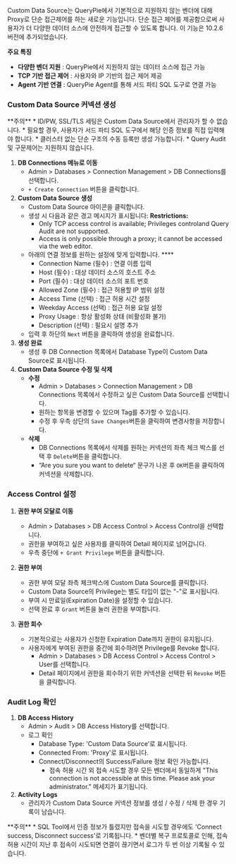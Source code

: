 
Custom Data Source는 QueryPie에서 기본적으로 지원하지 않는 벤더에 대해 Proxy로 단순 접근제어를 하는 새로운 기능입니다. 단순 접근 제어를 제공함으로써 사용자가 더 다양한 데이터 소스에 안전하게 접근할 수 있도록 합니다. 이 기능은 10.2.6 버전에 추가되었습니다.

**주요 특징**

*  **다양한 벤더 지원** : QueryPie에서 지원하지 않는 데이터 소스에 접근 가능
*  **TCP 기반 접근 제어** : 사용자와 IP 기반의 접근 제어 제공
*  **Agent 기반 연결** : QueryPie Agent를 통해 서드 파티 SQL 도구로 연결 가능

### Custom Data Source 커넥션 생성

<Callout type="important">
**주의**
* ID/PW, SSL/TLS 세팅은 Custom Data Source에서 관리자가 할 수 없습니다.
    * 필요할 경우, 사용자가 서드 파티 SQL 도구에서 해당 인증 정보를 직접 입력해야 합니다.
* 클러스터 없는 단순 구조의 수동 등록만 생성 가능합니다.
* Query Audit 및 구문제어는 지원하지 않습니다. 
</Callout>

1.  **DB Connections 메뉴로 이동** 
    * Admin &gt; Databases &gt; Connection Management &gt; DB Connections를 선택합니다.
    * `+ Create Connection` 버튼을 클릭합니다.
2.  **Custom Data Source 생성** 
    *  Custom Data Source 아이콘을 클릭합니다.
    * 생성 시 다음과 같은 경고 메시지가 표시됩니다: **Restrictions:** 
        * Only TCP access control is available; Privileges controland Query Audit are not supported.
        * Access is only possible through a proxy; it cannot be accessed via the web editor.
    * 아래의 연결 정보를 원하는 설정에 맞게 입력합니다. **** 
        * Connection Name (필수) : 연결 이름 입력
        * Host (필수) : 대상 데이터 소스의 호스트 주소
        * Port (필수) : 대상 데이터 소스의 포트 번호
        * Allowed Zone (필수) : 접근 허용할 IP 범위 설정
        * Access Time (선택) : 접근 허용 시간 설정
        * Weekday Access (선택) : 접근 허용 요일 설정
        * Proxy Usage : 항상 활성화 상태 (비활성화 불가)
        * Description (선택) : 필요시 설명 추가
    * 입력 후 하단의 `Next` 버튼을 클릭하여 생성을 완료합니다. 
3.  **생성 완료** 
    * 생성 후 DB Connection 목록에서 Database Type이 Custom Data Source로 표시됩니다. 
4.  **Custom Data Source 수정 및 삭제** 
    *  **수정** 
        * Admin &gt; Databases &gt; Connection Management &gt; DB Connections 목록에서 수정하고 싶은 Custom Data Source를 선택합니다.
        * 원하는 항목을 변경할 수 있으며 Tag를 추가할 수 있습니다.
        * 수정 후 우측 상단의 `Save Changes`버튼을 클릭하여 변경사항을 저장합니다.
    *  **삭제** 
        * DB Connections 목록에서 삭제를 원하는 커넥션의 좌측 체크 박스를 선택 후 `Delete`버튼을 클릭합니다. 
        * “Are you sure you want to delete“ 문구가 나온 후 `OK`버튼을 클릭하여 커넥션을 삭제합니다.

### Access Control 설정

1.  **권한 부여 모달로 이동** 
    * Admin &gt; Databases &gt; DB Access Control &gt; Access Control을 선택합니다.
    * 권한을 부여하고 싶은 사용자를 클릭하여 Detail 페이지로 넘어갑니다.
    * 우측 중단에 `+ Grant Privilege` 버튼을 클릭합니다. 
2.  **권한 부여** 
    * 권한 부여 모달 좌측 체크박스에 Custom Data Source를 클릭합니다.
    * Custom Data Source의 Privilege는 별도 타입이 없는 "-"로 표시됩니다.
    * 부여 시 만료일(Expiration Date)을 설정할 수 있습니다.
    * 선택 완료 후 `Grant` 버튼을 눌러 권한을 부여합니다. 


1.  **권한 회수** 
    * 기본적으로는 사용자가 신청한 Expiration Date까지 권한이 유지됩니다.
    * 사용자에게 부여된 권한을 중간에 회수하려면 Privilege를 Revoke 합니다.
        * Admin &gt; Databases &gt; DB Access Control &gt; Access Control &gt; User를 선택합니다. 
        * Detail 페이지에서 권한을 회수하기 위한 커넥션을 선택한 뒤 `Revoke` 버튼을 클릭합니다.

### Audit Log 확인

1.  **DB Access History** 
    * Admin &gt; Audit &gt; DB Access History를 선택합니다.
    * 로그 확인
        * Database Type: 'Custom Data Source'로 표시됩니다.
        * Connected From: 'Proxy'로 표시됩니다.
        * Connect/Disconnect의 Success/Failure 정보 확인 가능합니다.
            * 접속 허용 시간 외 접속 시도할 경우 모든 벤더에서 동일하게 "This connection is not accessible at this time. Please ask your administrator." 메세지가 표기됩니다.
2.  **Activity Logs** 
    * 관리자가 Custom Data Source 커넥션 정보를 생성 / 수정 / 삭제 한 경우 기록이 남습니다.

<Callout type="important">
**주의**
* SQL Tool에서 인증 정보가 틀렸지만 접속을 시도할 경우에도 'Connect success, Disconnect success'로 기록됩니다.
* 벤더별 복구 프로토콜로 인해, 접속 허용 시간이 지난 후 접속이 시도되면 연결이 끊기면서 로그가 두 번 이상 기록될 수 있습니다.
</Callout>
